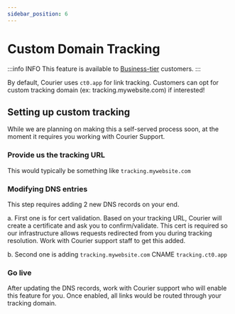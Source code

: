 ```yaml
---
sidebar_position: 6
---
```


# Custom Domain Tracking

:::info INFO
This feature is available to [Business-tier](https://www.courier.com/pricing/) customers.
:::

By default, Courier uses `ct0.app` for link tracking. Customers can opt for custom tracking domain (ex: tracking.mywebsite.com) if interested!

## Setting up custom tracking

While we are planning on making this a self-served process soon, at the moment it requires you working with Courier Support.

### Provide us the tracking URL

This would typically be something like `tracking.mywebsite.com`

### Modifying DNS entries

This step requires adding 2 new DNS records on your end.

a. First one is for cert validation. Based on your tracking URL, Courier will create a certificate and ask you to confirm/validate.
This cert is required so our infrastructure allows requests redirected from you during tracking resolution. Work with Courier support staff to get this added.

b. Second one is adding `tracking.mywebsite.com` CNAME `tracking.ct0.app`

### Go live

After updating the DNS records, work with Courier support who will enable this feature for you. Once enabled, all links would be routed through your tracking domain.
